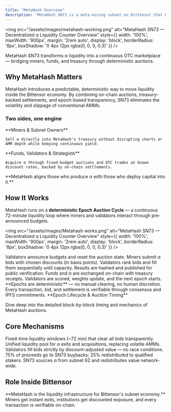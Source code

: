 ```yaml
---
title: "MetaHash Overview"
description: 'MetaHash SN73 is a meta-mining subnet on Bittensor that bridges α liquidity between miners, funds, and the treasury. It serves as a decentralized OTC hub, enabling instant exits for α holders and discounted entries for allocators through on-chain auctions.'
---
```



<img
  src="/assets/images/metahash-working.png"
  alt="MetaHash SN73 — Decentralized α Liquidity Counter Overview"
  style={{
    width: '100%',
    maxWidth: '900px',
    margin: '2rem auto',
    display: 'block',
    borderRadius: '8px',
    boxShadow: '0 4px 12px rgba(0, 0, 0, 0.3)'
  }}
/>

<p style={{
  textAlign: 'center',
  fontStyle: 'italic',
  color: 'rgba(255, 255, 255, 0.7)',
  marginTop: '0.5rem',
  marginBottom: '2rem'
}}>
  MetaHash SN73 transforms α liquidity into a continuous OTC marketplace — bridging miners, funds, and treasury through deterministic auctions.
</p>

## Why MetaHash Matters

<div style={{
  padding: '1.5rem',
  background: 'linear-gradient(135deg, rgba(255, 140, 0, 0.15) 0%, rgba(255, 140, 0, 0.08) 100%)',
  border: '2px solid rgba(255, 140, 0, 0.4)',
  borderRadius: '12px',
  marginBottom: '1.5rem',
  boxShadow: '0 4px 12px rgba(255, 140, 0, 0.1)'
}}>
  <p style={{
    fontSize: '1.15rem',
    lineHeight: '1.8',
    marginBottom: 0,
    fontWeight: 500
  }}>
    MetaHash introduces a predictable, deterministic way to move liquidity inside the Bittensor economy. By combining on-chain auctions, treasury-backed settlements, and epoch-based transparency, SN73 eliminates the volatility and slippage of conventional AMMs.
  </p>
</div>

### Two sides, one engine

<CardGroup cols={2}>
  <Card title="α Holders" icon="users">
    **Miners & Subnet Owners**

    Sell α directly into MetaHash's treasury without disrupting charts or AMM depth while keeping continuous yield.
  </Card>
  <Card title="Capital Allocators" icon="chart-line">
    **Funds, Validators & Strategists**

    Acquire α through fixed-budget auctions and OTC trades at known discount rates, backed by on-chain settlements.
  </Card>
</CardGroup>

<Tip>
**MetaHash aligns those who produce α with those who deploy capital into it.**
</Tip>

## How It Works

<div style={{
  padding: '1.5rem',
  background: 'rgba(255, 140, 0, 0.08)',
  border: '1px solid rgba(255, 140, 0, 0.2)',
  borderRadius: '8px',
  marginBottom: '1.5rem'
}}>
  MetaHash runs on a <strong>deterministic Epoch Auction Cycle</strong> — a continuous 72-minute liquidity loop where miners and validators interact through pre-announced budgets.
</div>

<img
  src="/assets/images/Metahash works.png"
  alt="MetaHash SN73 — Decentralized α Liquidity Counter Overview"
  style={{
    width: '100%',
    maxWidth: '900px',
    margin: '2rem auto',
    display: 'block',
    borderRadius: '8px',
    boxShadow: '0 4px 12px rgba(0, 0, 0, 0.3)'
  }}
/>

<Steps>
  <Step title="Notify & Stage">
    Validators announce budgets and reset the auction state.
  </Step>
  <Step title="Bidding & Submission">
    Miners submit α bids with chosen discounts (in basis points).
  </Step>
  <Step title="Clearing & Matching">
    Validators rank bids and fill them sequentially until capacity.
  </Step>
  <Step title="Commitments & IPFS Records">
    Results are hashed and published for public verification.
  </Step>
  <Step title="Payments & Settlement">
    Funds and α are exchanged on-chain with treasury receipts.
  </Step>
  <Step title="Weight Update & Next Epoch">
    Validators are scored, weights update, and the next epoch starts.
  </Step>
</Steps>

<Note>
**Epochs are deterministic** — no manual clearing, no human discretion. Every transaction, bid, and settlement is verifiable through consensus and IPFS commitments.
</Note>

<Card title="Learn More" icon="arrow-right" href="/understand-metahash/fundamentals/auction-mechanics">
  **Epoch Lifecycle & Auction Timing**

  Dive deep into the detailed block-by-block timing and mechanics of MetaHash auctions.
</Card>

## Core Mechanisms

<CardGroup cols={2}>
  <Card title="Epoch-Based Auctions" icon="clock">
    Fixed-time liquidity windows (~72 min) that clear all bids transparently.
  </Card>
  <Card title="Treasury-Backed OTC Counter" icon="building-columns">
    Unified liquidity pool for α exits and acquisitions, replacing volatile AMMs.
  </Card>
  <Card title="Deterministic Matching" icon="scale-balanced">
    Validators fill bids strictly by discount-adjusted value — no race conditions.
  </Card>
  <Card title="Treasury Rebalancing" icon="repeat">
    75% of proceeds go to SN73 buybacks; 25% redistributed to qualified stakers.
  </Card>
  <Card title="Cross-Subnet α Flow" icon="arrow-right-arrow-left">
    SN73 sources α from subnet 62 and redistributes value network-wide.
  </Card>
</CardGroup>

## Role Inside Bittensor

<Tip>
**MetaHash is the liquidity infrastructure for Bittensor's subnet economy.** Miners get instant exits, institutions get discounted exposure, and every transaction is verifiable on-chain.
</Tip>
